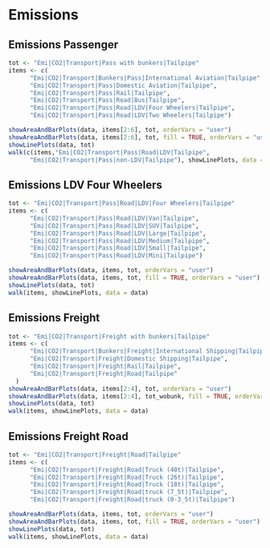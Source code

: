 # Emissions

## Emissions Passenger
```r
tot <- "Emi|CO2|Transport|Pass with bunkers|Tailpipe"
items <- c(
      "Emi|CO2|Transport|Bunkers|Pass|International Aviation|Tailpipe",
      "Emi|CO2|Transport|Pass|Domestic Aviation|Tailpipe",
      "Emi|CO2|Transport|Pass|Rail|Tailpipe",
      "Emi|CO2|Transport|Pass|Road|Bus|Tailpipe",
      "Emi|CO2|Transport|Pass|Road|LDV|Four Wheelers|Tailpipe",
      "Emi|CO2|Transport|Pass|Road|LDV|Two Wheelers|Tailpipe")

showAreaAndBarPlots(data, items[2:6], tot, orderVars = "user")
showAreaAndBarPlots(data, items[2:6], tot, fill = TRUE, orderVars = "user")
showLinePlots(data, tot)
walk(c(items,"Emi|CO2|Transport|Pass|Road|LDV|Tailpipe",
      "Emi|CO2|Transport|Pass|non-LDV|Tailpipe"), showLinePlots, data = data)
```

## Emissions LDV Four Wheelers
```r
tot <- "Emi|CO2|Transport|Pass|Road|LDV|Four Wheelers|Tailpipe"
items <- c(
      "Emi|CO2|Transport|Pass|Road|LDV|Van|Tailpipe",
      "Emi|CO2|Transport|Pass|Road|LDV|SUV|Tailpipe",
      "Emi|CO2|Transport|Pass|Road|LDV|Large|Tailpipe",
      "Emi|CO2|Transport|Pass|Road|LDV|Medium|Tailpipe",
      "Emi|CO2|Transport|Pass|Road|LDV|Small|Tailpipe",
      "Emi|CO2|Transport|Pass|Road|LDV|Mini|Tailpipe")

showAreaAndBarPlots(data, items, tot, orderVars = "user")
showAreaAndBarPlots(data, items, tot, fill = TRUE, orderVars = "user")
showLinePlots(data, tot)
walk(items, showLinePlots, data = data)
```

## Emissions Freight
```r
tot <- "Emi|CO2|Transport|Freight with bunkers|Tailpipe"
items <- c(
      "Emi|CO2|Transport|Bunkers|Freight|International Shipping|Tailpipe",
      "Emi|CO2|Transport|Freight|Domestic Shipping|Tailpipe",
      "Emi|CO2|Transport|Freight|Rail|Tailpipe",
      "Emi|CO2|Transport|Freight|Road|Tailpipe"
  )
showAreaAndBarPlots(data, items[2:4], tot, orderVars = "user")
showAreaAndBarPlots(data, items[2:4], tot_wobunk, fill = TRUE, orderVars = "user")
showLinePlots(data, tot)
walk(items, showLinePlots, data = data)
```      

## Emissions Freight Road      
```r
tot <- "Emi|CO2|Transport|Freight|Road|Tailpipe"
items <- c(
      "Emi|CO2|Transport|Freight|Road|Truck (40t)|Tailpipe",
      "Emi|CO2|Transport|Freight|Road|Truck (26t)|Tailpipe",
      "Emi|CO2|Transport|Freight|Road|Truck (18t)|Tailpipe",
      "Emi|CO2|Transport|Freight|Road|truck (7_5t)|Tailpipe",
      "Emi|CO2|Transport|Freight|Road|truck (0-3_5t)|Tailpipe")

showAreaAndBarPlots(data, items, tot, orderVars = "user")
showAreaAndBarPlots(data, items, tot, fill = TRUE, orderVars = "user")
showLinePlots(data, tot)
walk(items, showLinePlots, data = data)
```      
      
